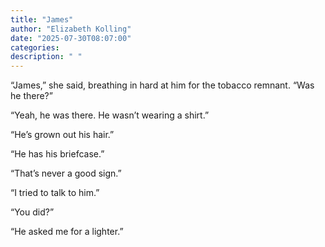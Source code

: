 ```yaml
---
title: "James"
author: "Elizabeth Kolling"
date: "2025-07-30T08:07:00"
categories: 
description: " "
---
```



"James," she said, breathing in hard at him for the tobacco remnant. "Was he there?"

"Yeah, he was there. He wasn't wearing a shirt."

"He's grown out his hair." 

"He has his briefcase."

"That's never a good sign."

"I tried to talk to him."

"You did?"

"He asked me for a lighter."